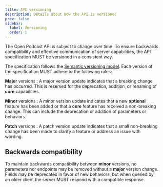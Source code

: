 ```yaml
---
title: API versioning
description: Details about how the API is versioned
prev: false
sidebar:
  label: Versioning
  order: 1
---
```


The Open Podcast API is subject to change over time. To ensure backwards compatibility and effective communication of server capabilities, the API specification MUST be versioned in a consistent way.

The specification follows the [Semantic versioning model](https://semver.org/). Each version of the specification MUST adhere to the following rules:

**Major** versions
: A major version update indicates that a breaking change has occurred. This is reserved for the deprecation, addition, or renaming of **core** capabilities.

**Minor** versions
: A minor version update indicates that a new **optional** feature has been added or that a **core** feature has received a non-breaking change. This can include the deprecation or addition of parameters or behaviors.

**Patch** versions
: A patch version update indicates that a small non-breaking change has been made to clarify a feature or address an issue with wording.

## Backwards compatibility

To maintain backwards compatibility between **minor** versions, no parameters nor endpoints may be removed without a **major** version change. Fields may be deprecated in favor of new behaviors, but when queried by an older client the server MUST respond with a compatible response.

